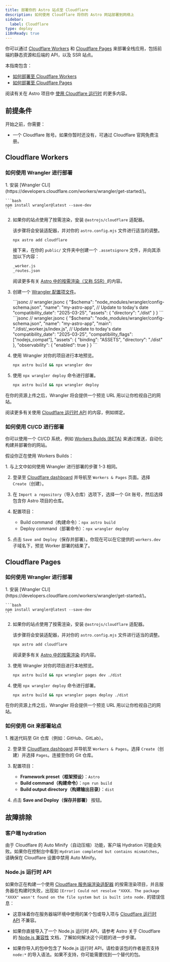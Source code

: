 ```yaml
---
title: 部署你的 Astro 站点至 Cloudflare
description: 如何使用 Cloudflare 将你的 Astro 网站部署到网络上
sidebar:
  label: Cloudflare
type: deploy
i18nReady: true
---
```


你可以通过 [Cloudflare Workers](https://developers.cloudflare.com/workers/static-assets/) 和 [Cloudflare Pages](https://pages.cloudflare.com/) 来部署全栈应用，包括前端的静态资源和后端的 API，以及 SSR 站点。

本指南包含：

- [如何部署至 Cloudflare Workers](#cloudflare-workers)
- [如何部署至 Cloudflare Pages](#cloudflare-pages)

<ReadMore>阅读有关在 Astro 项目中 [使用 Cloudflare 运行时](/zh-cn/guides/integrations-guide/cloudflare/) 的更多内容。</ReadMore>

## 前提条件

开始之前，你需要：

- 一个 Cloudflare 账号。如果你暂时还没有，可通过 Cloudflare 官网免费注册。

## Cloudflare Workers

### 如何使用 Wrangler 进行部署

<Steps>
1. 安装 [Wrangler CLI](https://developers.cloudflare.com/workers/wrangler/get-started/)。

    ```bash
    npm install wrangler@latest --save-dev
    ```

2. 如果你的站点使用了按需渲染，安装 `@astrojs/cloudflare` 适配器。

    该步骤将会安装适配器，并对你的 `astro.config.mjs` 文件进行适当的调整。
    
      ```bash
      npx astro add cloudflare
      ```
      
      接下来，在你的 `public/` 文件夹中创建一个 `.assetsignore` 文件，并向其添加以下内容：
      ```txt title="public/.assetsignore"
      _worker.js
      _routes.json
      ```
  
    <ReadMore>阅读更多有关 [Astro 中的按需渲染（又称 SSR）](/zh-cn/guides/on-demand-rendering/)的内容。</ReadMore>

3. 创建一个 [Wrangler 配置项文件](https://developers.cloudflare.com/workers/wrangler/configuration/)。

    <StaticSsrTabs>
      <Fragment slot="static">
        ```jsonc
        // wrangler.jsonc
        {
          "$schema": "node_modules/wrangler/config-schema.json",
          "name": "my-astro-app",
          // Update to today's date
          "compatibility_date": "2025-03-25",
          "assets": {
            "directory": "./dist"
          }
        }
        ```
      </Fragment>
      <Fragment slot="ssr">
        ```jsonc
        // wrangler.jsonc
        {
          "$schema": "node_modules/wrangler/config-schema.json",
          "name": "my-astro-app",
          "main": "./dist/_worker.js/index.js",
          // Update to today's date
          "compatibility_date": "2025-03-25",
          "compatibility_flags": ["nodejs_compat"],
          "assets": {
            "binding": "ASSETS",
            "directory": "./dist"
          },
          "observability": {
            "enabled": true
          }
        }
    ```
      </Fragment>
    </StaticSsrTabs>

4. 使用 Wrangler 对你的项目进行本地预览。

    ```bash
    npx astro build && npx wrangler dev
    ```

5. 使用 `npx wrangler deploy` 命令进行部署。

    ```bash
    npx astro build && npx wrangler deploy
    ```
</Steps>

在你的资源上传之后，Wrangler 将会提供一个预览 URL 用以让你检视自己的网站。

<ReadMore>阅读更多有关使用 [Cloudflare 运行时 API](/zh-cn/guides/integrations-guide/cloudflare/) 的内容，例如绑定。</ReadMore>

### 如何使用 CI/CD 进行部署

你可以使用一个 CI/CD 系统，例如 [Workers Builds (BETA)](https://developers.cloudflare.com/workers/ci-cd/builds/) 来通过推送，自动化构建并部署你的网站。

假设你正在使用 Workers Builds：

<Steps>
1. 与上文中如何使用 Wrangler 进行部署的步骤 1-3 相同。

2. 登录至 [Cloudflare dashboard](https://dash.cloudflare.com/) 并导航至 `Workers & Pages` 页面。选择 `Create`（创建）。

3. 在 `Import a repository`（导入仓库）选项下，选择一个 Git 账号，然后选择包含你 Astro 项目的仓库。

4. 配置项目：
    - Build command（构建命令）：`npx astro build`
    - Deploy command（部署命令）：`npx wrangler deploy`
    
5. 点击 `Save and Deploy`（保存并部署）。你现在可以在它提供的 `workers.dev` 子域名下，预览 Worker 部署的结果了。
</Steps>

## Cloudflare Pages

### 如何使用 Wrangler 进行部署

<Steps>
1. 安装 [Wrangler CLI](https://developers.cloudflare.com/workers/wrangler/get-started/)。

    ```bash
    npm install wrangler@latest --save-dev
    ```

2. 如果你的站点使用了按需渲染，安装 `@astrojs/cloudflare` 适配器。
    
    该步骤将会安装适配器，并对你的 `astro.config.mjs` 文件进行适当的调整。
    
      ```bash
      npx astro add cloudflare
      ```
      
    <ReadMore>阅读更多有关 [Astro 中的按需渲染](/zh-cn/guides/on-demand-rendering/) 的内容。</ReadMore>

3. 使用 Wrangler 对你的项目进行本地预览。

    ```bash
    npx astro build && npx wrangler pages dev ./dist
    ```

4. 使用 `npx wrangler deploy` 命令进行部署。

    ```bash
    npx astro build && npx wrangler pages deploy ./dist
    ```
</Steps>

在你的资源上传之后，Wrangler 将会提供一个预览 URL 用以让你检视自己的网站。

### 如何使用 Git 来部署站点

<Steps>
1. 推送代码至 Git 仓库（例如：GitHub、GitLab）。

2. 登录至 [Cloudflare dashboard](https://dash.cloudflare.com/) 并导航至 `Workers & Pages`。选择 `Create`（创建）并选择 `Pages`。连接至你的 Git 仓库。

3. 配置项目：
    - **Framework preset（框架预设）**：`Astro`
    - **Build command（构建命令）**：`npm run build`
    - **Build output directory（构建输出目录）**：`dist`
    
4. 点击 **Save and Deploy（保存并部署）** 按钮。
</Steps>

## 故障排除

### 客户端 hydration

由于 Cloudflare 的 Auto Minify（自动压缩）功能，客户端 Hydration 可能会失败。如果你在控制台中看到 `Hydration completed but contains mismatches`，请确保在 Cloudflare 设置中禁用 Auto Minify。

### Node.js 运行时 API

如果你正在构建一个使用 [Cloudflare 服务端渲染适配器](/zh-cn/guides/integrations-guide/cloudflare/) 的按需渲染项目，并且服务器在构建时失败，出现如 `[Error] Could not resolve "XXXX. The package "XXXX" wasn't found on the file system but is built into node.` 的错误信息：

- 这意味着你在服务器端环境中使用的某个包或导入项与 [Cloudflare 运行时 API](https://developers.cloudflare.com/workers/runtime-apis/nodejs/) 不兼容。

- 如果你直接导入了一个 Node.js 运行时 API，请参考 Astro 关于 Cloudflare 的 [Node.js 兼容性](/zh-cn/guides/integrations-guide/cloudflare/#nodejs-兼容性) 文档，了解如何解决这个问题的进一步步骤。

- 如果你导入的包中包含了 Node.js 运行时 API，请检查该包的作者是否支持 `node:*` 的导入语法。如果不支持，你可能需要找到一个替代的包。
